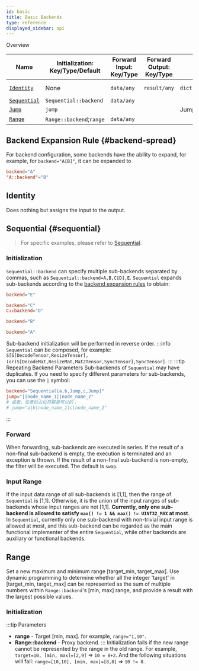 ```yaml
---
id: basic
title: Basic Backends
type: reference
displayed_sidebar: api
---
```




 
Overview

| Name                                            | Initialization: Key/Type/Default | Forward Input: Key/Type | Forward Output: Key/Type | Function                      | Note            |
|-------------------------------------------------|----------------------------------|-------------------------|--------------------------|-------------------------------|-----------------|
| [`Identity`](#identity)                         | None                             | `data/any`              | `result/any`             | `dict["result"]=dict["data"]` | Default backend |
| [`Sequential`](#sequential)                     | `Sequential::backend`            | `data/any`              |                          |                               |                 |
| [`Jump`](../Inter-node/graphtraversal.mdx#jump) | `jump`                           |                         |                          | Jump to other (root) node     |                 |
| [`Range`](#range)                     | `Range::backend`;`range`            | `data/any`              |                          |                               |                 |



## Backend Expansion Rule {#backend-spread}
For backend configuration, some backends have the ability to expand, for example, for `backend="A[B]"`, it can be expanded to
```toml
backend="A"
"A::backend"="B"
```

## Identity
Does nothing but assigns the input to the output.
 
## Sequential {#sequential}
> For specific examples, please refer to [Sequential](../Intra-node/Sequential.mdx).

### Initialization
`Sequential::backend` can specify multiple sub-backends separated by commas, such as `Sequential::backend=A,B,C[D],E`.
`Sequential` expands sub-backends according to the [backend expansion rules](#backend-spread) to obtain:
```toml
backend="E"
```

```toml
backend="C"
C::backend="D"
```

```toml
backend="B"
```

```toml
backend="A"
```
Sub-backend initialization will be performed in reverse order.
:::info
`Sequential` can be composed, for example:<br />
`S[S[DecodeTensor,ResizeTensor],(or)S[DecodeMat,ResizeMat,Mat2Tensor,SyncTensor],SyncTensor]`.
:::
:::tip Repeating Backend Parameters
Sub-backends of `Sequential` may have duplicates. If you need to specify different parameters for sub-backends, you can use the `|` symbol:
```toml
backend="Sequential[a,b,Jump,c,Jump]"
jump="||node_name_1||node_name_2"
# 或者，任意的占位符都是可以的： 
# jump="a|b|node_name_1|c|node_name_2"
```
:::
### Forward
When forwarding, sub-backends are executed in series. If the result of a non-final sub-backend is empty, the execution is terminated and an exception is thrown. If the result of a non-final sub-backend is non-empty, the filter will be executed. The default is `swap`.

### Input Range
If the input data range of all sub-backends is [1,1], then the range of `Sequential` is [1,1]. Otherwise, it is the union of the input ranges of sub-backends whose input ranges are not [1,1]. **Currently, only one sub-backend is allowed to satisfy `max() != 1 && max() != UINT32_MAX` at most**. In `Sequential`, currently only one sub-backend with non-trivial input range is allowed at most, and this sub-backend can be regarded as the main functional implementer of the entire `Sequential`, while other backends are auxiliary or functional backends.

## Range
Set a new maximum and minimum range [target_min, target_max].
Use dynamic programming to determine whether all the integer 'target' in [target_min, target_max] can be represented as the sum
of multiple numbers within `Range::backend`'s [min, max] range, and provide a result with the largest possible values. 
### Initialization
:::tip Parameters
- **range** - Target [min, max]. for example, `range="1,10"`.
- **Range::backend** - Proxy backend.
:::
Initialization fails if the new range cannot be represented by the range in the old range. For example, `target=10, [min, max]=[2,9]` => `10 = 8+2`. And the following situations will fail: `range=[10,10], [min, max]=[8,8]` => `10 != 8`.